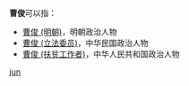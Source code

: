 '''曹俊'''可以指：
* [[曹俊_(明朝)|曹俊 (明朝)]]，明朝政治人物
* [[曹俊_(立法委员)|曹俊 (立法委员)]]，中华民国政治人物
* [[曹俊_(扶贫工作者)|曹俊 (扶贫工作者)]]，中华人民共和国政治人物

{{disambig}}
[[Category:二字曹姓人名消歧义|jun]]